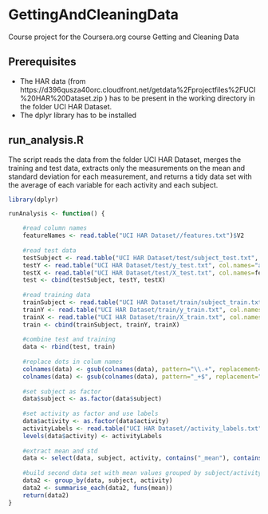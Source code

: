 # GettingAndCleaningData
Course project for the Coursera.org course Getting and Cleaning Data

## Prerequisites
* The HAR data (from https://d396qusza40orc.cloudfront.net/getdata%2Fprojectfiles%2FUCI%20HAR%20Dataset.zip ) has to be present in the working directory in the folder UCI HAR Dataset.
* The dplyr library has to be installed

## run_analysis.R
The script reads the data from the folder UCI HAR Dataset, merges the training and test data, extracts only the measurements on the mean and standard deviation for each measurement, and returns a tidy data set with the average of each variable for each activity and each subject.

```r
library(dplyr)

runAnalysis <- function() {

    #read column names
    featureNames <- read.table("UCI HAR Dataset//features.txt")$V2
    
    #read test data
    testSubject <- read.table("UCI HAR Dataset/test/subject_test.txt", col.names="subject")
    testY <- read.table("UCI HAR Dataset/test/y_test.txt", col.names="activity")
    testX <- read.table("UCI HAR Dataset/test/X_test.txt", col.names=featureNames)
    test <- cbind(testSubject, testY, testX)
    
    #read training data
    trainSubject <- read.table("UCI HAR Dataset/train/subject_train.txt", col.names="subject")
    trainY <- read.table("UCI HAR Dataset/train/y_train.txt", col.names="activity")
    trainX <- read.table("UCI HAR Dataset/train/X_train.txt", col.names=featureNames)
    train <- cbind(trainSubject, trainY, trainX)
    
    #combine test and training
    data <- rbind(test, train)  
    
    #replace dots in colum names
    colnames(data) <- gsub(colnames(data), pattern="\\.+", replacement="_")
    colnames(data) <- gsub(colnames(data), pattern="_+$", replacement="")    
    
    #set subject as factor
    data$subject <- as.factor(data$subject)
    
    #set activity as factor and use labels
    data$activity <- as.factor(data$activity)
    activityLabels <- read.table("UCI HAR Dataset//activity_labels.txt")$V2
    levels(data$activity) <- activityLabels  
    
    #extract mean and std
    data <- select(data, subject, activity, contains("_mean"), contains("_std"), -contains("_meanFreq"))
    
    #build second data set with mean values grouped by subject/activity
    data2 <- group_by(data, subject, activity)
    data2 <- summarise_each(data2, funs(mean))
    return(data2)
}
```